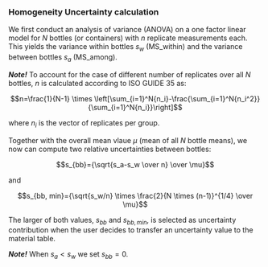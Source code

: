### Homogeneity Uncertainty calculation

We first conduct an analysis of variance (ANOVA) on a one factor linear model for $N$ bottles (or containers) with $n$ replicate measurements each.
This yields the variance within bottles $s_w$ (MS\_within) and the variance between bottles $s_a$ (MS\_among).

***Note!*** 
To account for the case of different number of replicates over all $N$ bottles, $n$ is calculated according to ISO GUIDE 35 as:

$$n=\frac{1}{N-1} \times \left[\sum_{i=1}^N{n_i}-\frac{\sum_{i=1}^N{n_i^2}}{\sum_{i=1}^N{n_i}}\right]$$

where $n_{i}$ is the vector of replicates per group.

Together with the overall mean vlaue $\mu$ (mean of all $N$ bottle means), we now can compute two relative uncertainties between bottles:

$$s_{bb}={\sqrt{s_a-s_w \over n} \over \mu}$$

and

$$s_{bb, min}={\sqrt{s_w/n} \times \frac{2}{N \times (n-1)}^{1/4} \over \mu}$$

The larger of both values, $s_{bb}$ and $s_{bb,min}$, is selected as uncertainty contribution when the user decides to transfer an uncertainty value to the material table. 

***Note!*** 
When $s_{a} < s{_w}$ we set $s_{bb}=0$.